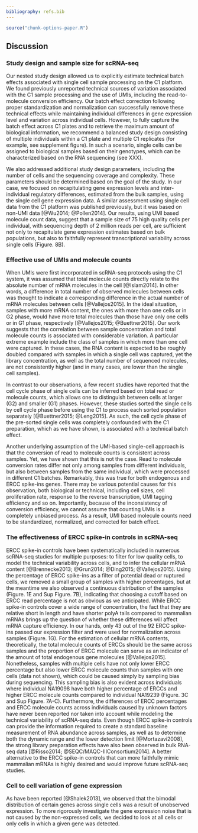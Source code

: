 ```yaml
---
bibliography: refs.bib
---
```


```r
source("chunk-options-paper.R")
```

## Discussion

### Study design and sample size for scRNA-seq
Our nested study design allowed us to explicitly estimate technical batch effects associated with single cell sample processing on the C1 platform. 
We found previously unreported technical sources of variation associated with the C1 sample processing and the use of UMIs, including the read-to-molecule conversion efficiency. 
Our batch effect correction following proper standardization and normalization can successfully remove these technical effects while maintaining individual differences in gene expression level and variation across individual cells. 
However, to fully capture the batch effect across C1 plates and to retrieve the maximum amount of biological information, we recommend a balanced study design consisting of multiple individuals within a C1 plate and multiple C1 replicates (for example, see supplement figure). 
In such a scenario, single cells can be assigned to biological samples based on their genotypes, which can be characterized based on the RNA sequencing (see XXX). 

We also addressed additional study design parameters, including the number of cells and the sequencing coverage and complexity. 
These parameters should be determined based on the goal of the study. 
In our case, we focused on recapitulating gene expression levels and inter-individual regulatory differences, estimated from the bulk samples, using the single cell gene expression data. A similar assessment using single cell data from the C1 platform was published previously, but it was based on non-UMI data [@Wu2014; @Pollen2014]. 
Our results, using UMI based molecule count data, suggest that a sample size of 75 high quality cells per individual, with sequencing depth of 2 million reads per cell, are sufficient not only to recapitulate gene expression estimates based on bulk populations, but also to faithfully represent transcriptional variability across single cells (Figure. 8B).

### Effective use of UMIs and molecule counts
When UMIs were first incorporated in scRNA-seq protocols using the C1 system, it was assumed that total molecule counts directly relate to the absolute number of mRNA molecules in the cell [@Islam2014].
In other words, a difference in total number of observed molecules between cells was thought to indicate a corresponding difference in the actual number of mRNA molecules between cells [@Vallejos2015].
In the ideal situation, samples with more mRNA content, the ones with more than one cells or in G2 phase, would have more total molecules than those have only one cells or in G1 phase, respectively [@Vallejos2015; @Buettner2015].
Our work suggests that the correlation between sample concentration and total molecule counts is associated with considerable variation. 
A particular extreme example include the class of samples in which more than one cell were captured. 
In these cases, the RNA content is expected to be roughly doubled compared with samples in which a single cell was captured, yet the library concentration, as well as the total number of sequenced molecules, are not consistently higher (and in many cases, are lower than the single cell samples). 

In contrast to our observations, a few recent studies have reported that the cell cycle phase of single cells can be inferred based on total read or molecule counts, which allows one to distinguish between cells at larger (G2) and smaller (G1) phases. 
However, these studies sorted the single cells by cell cycle phase before using the C1 to process each sorted population separately [@Buettner2015; @Leng2015].
As such, the cell cycle phase of the pre-sorted single cells was completely confounded with the C1 preparation, which as we have shown, is associated with a technical batch effect. 

Another underlying assumption of the UMI-based single-cell approach is that the conversion of read to molecule counts is consistent across samples. 
Yet, we have shown that this is not the case. Read to molecule conversion rates differ not only among samples from different individuals, but also between samples from the same individual, which were processed in different C1 batches. 
Remarkably, this was true for both endogenous and ERCC spike-ins genes. There may be various potential causes for this observation, both biological or technical, including cell sizes, cell proliferation rate, response to the reverse transcription, UMI tagging efficiency and so on. 
Importantly, because of the inconsistency of conversion efficiency, we cannot assume that counting UMIs is a completely unbiased process. 
As a result, UMI based molecule counts need to be standardized, normalized, and corrected for batch effect.  

### The effectiveness of ERCC spike-in controls in scRNA-seq
ERCC spike-in controls have been systematically included in numerous scRNA-seq studies for multiple purposes: to filter for low quality cells, to model the technical variability across cells, and to infer the cellular mRNA content [@Brennecke2013; @Grun2014; @Ding2015; @Vallejos2015]. 
Using the percentage of ERCC spike-ins as a filter of potential dead or ruptured cells, we removed a small group of samples with higher percentages, but at the meantime we also observed a continuous distribution of the samples (Figure. 1E and Sup Figure. 7B), indicating that choosing a cutoff based on ERCC read percentage is not as obvious as we anticipated. 
While ERCC spike-in controls cover a wide range of concentration, the fact that they are relative short in length and have shorter polyA tails compared to mammalian mRNAs brings up the question of whether these differences will affect mRNA capture efficiency.
In our hands, only 43 out of the 92 ERCC spike-ins passed our expression filter and were used for normalization across samples (Figure. 1G).
For the estimation of cellular mRNA contents, theoretically, the total molecule counts of ERCCs should be the same across samples and the proportion of ERCC molecule can serve as an indicator of the amount of total endogenous gene molecules [@Vallejos2015].
Nonetheless, samples with multiple cells have not only lower ERCC percentage but also lower ERCC molecule counts than samples with one cells (data not shown), which could be caused simply by sampling bias during sequencing.
This sampling bias is also evident across individuals where individual NA19098 have both higher percentage of ERCCs and higher ERCC molecule counts compared to individual NA19239 (Figure. 3C and Sup Figure. 7A-C).
Furthermore, the differences of ERCC percentages and ERCC molecule counts across individuals caused by unknown factors have never been reported nor taken into account while modeling the technical variability of scRNA-seq data.
Even though ERCC spike-in controls can provide the information required to create a standard baseline measurement of RNA abundance across samples, as well as to determine both the dynamic range and the lower detection limit [@Mortazavi2008], the strong library preparation effects have also been observed in bulk RNA-seq data [@Risso2014; @SEQC/MAQC-IIIConsortium2014].
A better alternative to the ERCC spike-in controls that can more faithfully mimic mammalian mRNAs is highly desired and would improve future scRNA-seq studies.

### Cell to cell variation of gene expression
As have been reported [@Shalek2013], we observed that the bimodal distribution of certain genes across single cells was a result of unobserved expression.
To more rigorously investigate the gene expression noise that is not caused by the non-expressed cells, we decided to look at all cells or only cells in which a given gene was detected.


